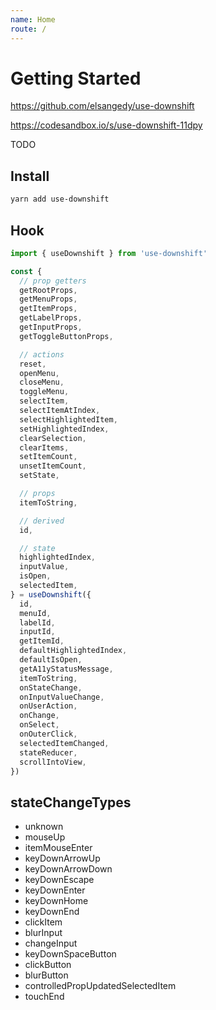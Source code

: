 ```yaml
---
name: Home
route: /
---
```


# Getting Started

https://github.com/elsangedy/use-downshift

https://codesandbox.io/s/use-downshift-11dpy

TODO

## Install

```bash
yarn add use-downshift
```

## Hook

```js
import { useDownshift } from 'use-downshift'

const {
  // prop getters
  getRootProps,
  getMenuProps,
  getItemProps,
  getLabelProps,
  getInputProps,
  getToggleButtonProps,

  // actions
  reset,
  openMenu,
  closeMenu,
  toggleMenu,
  selectItem,
  selectItemAtIndex,
  selectHighlightedItem,
  setHighlightedIndex,
  clearSelection,
  clearItems,
  setItemCount,
  unsetItemCount,
  setState,

  // props
  itemToString,

  // derived
  id,

  // state
  highlightedIndex,
  inputValue,
  isOpen,
  selectedItem,
} = useDownshift({
  id,
  menuId,
  labelId,
  inputId,
  getItemId,
  defaultHighlightedIndex,
  defaultIsOpen,
  getA11yStatusMessage,
  itemToString,
  onStateChange,
  onInputValueChange,
  onUserAction,
  onChange,
  onSelect,
  onOuterClick,
  selectedItemChanged,
  stateReducer,
  scrollIntoView,
})
```

## stateChangeTypes

- unknown
- mouseUp
- itemMouseEnter
- keyDownArrowUp
- keyDownArrowDown
- keyDownEscape
- keyDownEnter
- keyDownHome
- keyDownEnd
- clickItem
- blurInput
- changeInput
- keyDownSpaceButton
- clickButton
- blurButton
- controlledPropUpdatedSelectedItem
- touchEnd
